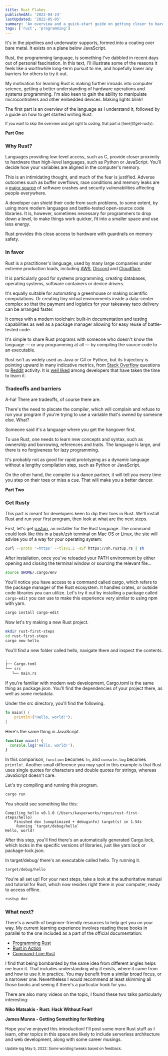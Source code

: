 ```yaml
---
title: Rust Flakes
publishedAt: '2022-04-24'
lastUpdated: '2022-05-05'
summary: 'An overview and a quick-start guide on getting closer to bare metal. Early notes after a few days of intense practical learning.'
tags: ['rust', 'programming']
---
```


It's in the pipelines and underwater supports, formed into a coating over bare metal.
It exists on a plane below JavaScript.

Rust, the programming language, is something I've dabbled in recent days out of
personal fascination. In this text, I'll illustrate some of the reasons it feels like
a worthwhile long-term pursuit to me, and hopefully lower any barriers for others to try it out.

My motivation for learning Rust is making further inroads into computer science,
getting a better understanding of hardware operations and systems programming.
I'm also keen to gain the ability to manipulate microcontrollers and other embedded devices.
Making lights blink!

The first part is an overview of the language as I understand it,
followed by a guide on how to get started writing Rust.

<small>
  If you want to skip the overview and get right to coding, that part is
  [here](#get-rusty).
</small>

<Spacer />

**Part One**

<Spacer />

### Why Rust?

Languages providing low-level access, such as C, provide closer proximity to hardware than high-level languages,
such as Python or JavaScript. You'll decide how your variables are aligned in the computer's memory.

This is an intimidating thought, and much of the fear is justified. Adverse outcomes such as buffer overflows,
race conditions and memory leaks are a [major source](https://www.zdnet.com/article/microsoft-70-percent-of-all-security-bugs-are-memory-safety-issues/)
of software crashes and security vulnerabilities affecting people everywhere.

A developer can shield their code from such problems, to some extent, by using more
modern languages and battle-tested open-source code libraries. It is, however, sometimes necessary
for programmers to drop down a level, to make things work quicker, fit into a smaller space and
use less energy.

Rust provides this close access to hardware with guardrails on memory safety.

### In favor

Rust is a practitioner's language, used by many large companies under extreme production loads,
including [AWS](https://aws.amazon.com/blogs/opensource/sustainability-with-rust/),
[Discord](https://discord.com/blog/why-discord-is-switching-from-go-to-rust)
and [Cloudflare](https://news.ycombinator.com/item?id=17077358).

It is particularly good for systems programming, creating databases, operating systems,
software containers or device drivers.

It's equally suitable for automating a greenhouse or making scientific computations.
Or creating tiny virtual environments inside a data-center complex
so that the payment and logistics for your takeaway taco delivery can be arranged faster.

It comes with a modern toolchain: built-in documentation and testing capabilities as well as
a package manager allowing for easy reuse of battle-tested code.

It's simple to share Rust programs with someone who doesn't know the language — or any programming at all —
by compiling the source code to an executable.

Rust isn't as widely used as Java or C# or Python, but its trajectory is pointing upward in many
indicative metrics, from [Stack Overflow](https://insights.stackoverflow.com/trends?tags=rust)
questions to [Reddit](https://subredditstats.com/r/rust) activity. It is [well liked](https://insights.stackoverflow.com/survey/2021#technology-worked-with-vs-want-to-work-with)
among developers that have taken the time to learn it.

### Tradeoffs and barriers

A-ha! There are tradeoffs, of course there are.

There's the need to placate the compiler, which will complain and refuse to run your program
if you're trying to use a variable that's owned by someone else. What?

Someone said it's a language where you get the hangover first.

To use Rust, one needs to learn new concepts and syntax, such as ownership and borrowing,
references and traits. The language is large, and there is no forgiveness for lazy programming.

It's probably not as good for rapid prototyping as a dynamic language without a lengthy compilation
step, such as Python or JavaScript.

On the other hand, the compiler is a dance partner, it will tell you every time you step on
their toes or miss a cue. That will make you a better dancer.

<Spacer />

**Part Two**

<Spacer />

### Get Rusty

This part is meant for developers keen to dip their toes in Rust. We'll install Rust
and run your first program, then look at what are the next steps.

First, let's get [rustup](https://rustup.rs/), an installer for the Rust
language. The command could look like this in a bash/zsh terminal on Mac OS
or Linux, the site will advise you of a way for your operating system:

```bash
curl --proto '=https' --tlsv1.2 -sSf https://sh.rustup.rs | sh
```

After installation, once you've reloaded your PATH environment by either
opening and closing the terminal window or sourcing the relevant file...

```bash
source $HOME/.cargo/env
```

You'll notice you have access to a command called cargo, which refers to
the package manager of the Rust ecosystem. It handles crates,
or outside code libraries you can utilize. Let's try it out by installing
a package called `cargo-edit` you can use to make this experience
very similar to using npm with yarn.

```bash
cargo install cargo-edit
```

Now let's try making a new Rust project.

```bash
mkdir rust-first-steps
cd rust-first-steps
cargo new hello
```

You'll find a new folder called hello, navigate there and inspect the contents.

```bash
.
├── Cargo.toml
└── src
   └── main.rs
```

If you're familiar with modern web development, Cargo.toml is the same thing
as package.json. You'll find the dependencies of your project there, as well as
some metadata.

Under the src directory, you'll find the following.

```rust:src/main.rs
fn main() {
    println!("Hello, world!");
}
```

Here's the same thing in JavaScript.

```js
function main() {
  console.log('Hello, world!');
}
```

In this comparison, `function` becomes `fn`, and `console.log` becomes `println!`.
Another small difference you may spot in this example is that Rust uses
single quotes for characters and double quotes for strings, whereas
JavaScript doesn't care.

Let's try compiling and running this program.

```bash
cargo run
```

You should see something like this:

```
Compiling hello v0.1.0 (/Users/kasperworks/repos/rust-first-steps/hello)
    Finished dev [unoptimized + debuginfo] target(s) in 1.54s
     Running `target/debug/hello`
Hello, world!
```

After this step, you'll find there's an automatically generated Cargo.lock, which locks in the
specific versions of libraries, just like yarn.lock or package-lock.json.

In target/debug/ there's an executable called hello. Try running it.

```bash
target/debug/hello
```

You're all set up! For your next steps, take a look at the authoritative manual
and tutorial for Rust, which now resides right there in your computer,
ready to access offline.

```bash
rustup doc
```

### What next?

There's a wealth of beginner-friendly resources to help get you on your way.
My current learning experience involves reading these books in parallel to the one included as
a part of the official documentation:

- [Programming Rust](https://www.oreilly.com/library/view/programming-rust-2nd/9781492052586/)
- [Rust in Action](https://www.manning.com/books/rust-in-action)
- [Command-Line Rust](https://www.ebooks.com/en-fi/book/210463173/command-line-rust/ken-youens-clark/?_c=1)

I find that being bombarded by the same idea from different angles helps me learn it.
That includes understanding why it exists, where it came from and how to use it in practice.
You may benefit from a similar broad focus, or a narrower one. Nevertheless I would recommend
at least skimming all those books and seeing if there's a particular hook for you.

There are also many videos on the topic, I found these two talks particularly interesting:

<Spacer />

**Niko Matsakis - Rust: Hack Without Fear!**

<YTPlayer url="https://www.youtube.com/watch?v=lO1z-7cuRYI" />

<Spacer />

**James Munns - Getting Something for Nothing**

<YTPlayer url="https://www.youtube.com/watch?v=t99L3JHhLc0" />

<Spacer />

Hope you've enjoyed this introduction! I'll post some more Rust stuff as I learn, other topics in this space are likely
to include serverless architecture and web development, along with some career musings.

<small>Update log May 5, 2022: Some wording tweaks based on feedback.</small>
